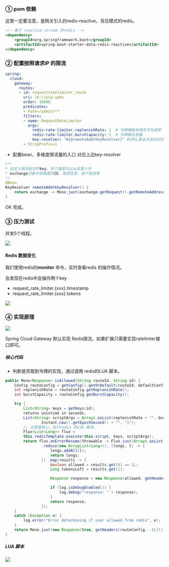 ### ① pom 依赖


这里一定要注意，是网关引入的redis-reactive，背压模式的redis。



```xml
<!--基于 reactive stream 的redis -->
<dependency>
    <groupId>org.springframework.boot</groupId>
    <artifactId>spring-boot-starter-data-redis-reactive</artifactId>
</dependency>
```



### ② 配置按照请求IP 的限流


```yaml
spring:
  cloud:
    gateway:
      routes:
      - id: requestratelimiter_route
        uri: lb://pig-upms
        order: 10000
        predicates:
        - Path=/admin/**
        filters:
        - name: RequestRateLimiter
          args:
            redis-rate-limiter.replenishRate: 1  # 令牌桶每秒填充平均速率
            redis-rate-limiter.burstCapacity: 3  # 令牌桶总容量
            key-resolver: "#{@remoteAddrKeyResolver}" #SPEL表达式去的对应的bean
        - StripPrefix=1
```



+ 配置bean，多维度限流量的入口 对应上边key-resolver



```java
/**
* 自定义限流标志的key，多个维度可以从这里入手
* exchange对象中获取服务ID、请求信息，用户信息等
*/
@Bean
KeyResolver remoteAddrKeyResolver() {
    return exchange -> Mono.just(exchange.getRequest().getRemoteAddress().getHostName());
}
```



OK 完成。



### ③ 压力测试


并发5个线程。



![](https://cdn.nlark.com/yuque/0/2020/png/283679/1599233764585-8327c654-6a5c-4d0b-988c-4a49d471ba50.png)



#### Redis 数据变化


我们使用redis的**monitor** 命令，实时查看redis 的操作情况。

会发现在redis中会操作两个key



+ request_rate_limiter.{xxx}.timestamp
+ request_rate_limiter.{xxx}.tokens



![](https://cdn.nlark.com/yuque/0/2020/png/283679/1599233764836-2717d832-4280-4d91-8388-735290dee014.png)



### ④ 实现原理


![](https://cdn.nlark.com/yuque/0/2020/png/283679/1599233764602-841306eb-7fdb-48ea-961f-3041abcb4908.png)



Spring Cloud Gateway 默认实现 Redis限流，如果扩展只需要实现ratelimter接口即可。



##### 核心代码


+ 判断是否取到令牌的实现，通过调用 redis的LUA 脚本。



```java
public Mono<Response> isAllowed(String routeId, String id) {
	Config routeConfig = getConfig().getOrDefault(routeId, defaultConfig);
	int replenishRate = routeConfig.getReplenishRate();
	int burstCapacity = routeConfig.getBurstCapacity();

	try {
		List<String> keys = getKeys(id);
		returns unixtime in seconds.
		List<String> scriptArgs = Arrays.asList(replenishRate + "", burstCapacity + "",
				Instant.now().getEpochSecond() + "", "1");
		// 这里是核心，执行redis 的LUA 脚本。
		Flux<List<Long>> flux =
		this.redisTemplate.execute(this.script, keys, scriptArgs);
		return flux.onErrorResume(throwable -> Flux.just(Arrays.asList(1L, -1L)))
				.reduce(new ArrayList<Long>(), (longs, l) -> {
					longs.addAll(l);
					return longs;
				}) .map(results -> {
					boolean allowed = results.get(0) == 1L;
					Long tokensLeft = results.get(1);

					Response response = new Response(allowed, getHeaders(routeConfig, tokensLeft));

					if (log.isDebugEnabled()) {
						log.debug("response: " + response);
					}
					return response;
				});
	}
	catch (Exception e) {
		log.error("Error determining if user allowed from redis", e);
	}
	return Mono.just(new Response(true, getHeaders(routeConfig, -1L)));
}
```

#### 
##### LUA 脚本


![](https://cdn.nlark.com/yuque/0/2020/png/283679/1599233764816-87e979fc-c306-43e5-bb76-35c432a1cc5f.png)

